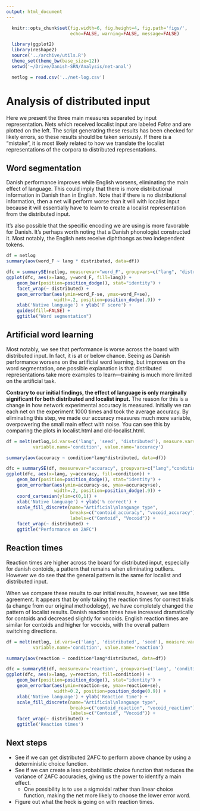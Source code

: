 ```yaml
---
output: html_document
---
```


```r
  knitr::opts_chunk$set(fig.width=6, fig.height=4, fig.path='figs/',
                        echo=FALSE, warning=FALSE, message=FALSE)

  library(ggplot2)
  library(reshape2)
  source('../archive/utils.R')
  theme_set(theme_bw(base_size=12))
  setwd('~/Drive/Danish-SRN/Analysis/net-anal')

  netlog = read.csv('../net-log.csv')

```
# Analysis of distributed input

Here we present the three main measures separated by input representation. Nets which received localist input are labeled *False* and are plotted on the left. The script generating these results has been checked for likely errors, so these results should be taken seriously. If there is a "mistake", it is most likely  related to how we translate the localist representations of the corpora to distributed representations.

## Word segmentation
Danish performance improves while English worsens, eliminating the main effect of language. This could imply that there is more distributional information in Danish than in English. Note that if there is no distributional information, then a net will perform worse than it will with localist input because it will essentially have to learn to create a localist representation from the distributed input.

It's also possible that the specific encoding we are using is more favorable for Danish. It's perhaps worth noting that a Danish phonologist constructed it. Most notably, the English nets receive diphthongs as two independent tokens.

```r

df = netlog
summary(aov(word_F ~ lang * distributed, data=df))

dfc = summarySE(netlog, measurevar="word_F", groupvars=c("lang", "distributed"))
ggplot(dfc, aes(x=lang, y=word_F, fill=lang)) + 
    geom_bar(position=position_dodge(), stat="identity") +
    facet_wrap(~ distributed) +
    geom_errorbar(aes(ymin=word_F-se, ymax=word_F+se),
                  width=.2, position=position_dodge(.9)) +
    xlab('Native language') + ylab('F score') +
    guides(fill=FALSE) +
    ggtitle("Word segmentation")

```


## Artificial word learning
Most notably, we see that performance is worse across the board with distributed input. In fact, it is at or below chance. Seeing as Danish performance worsens on the artificial word learning, but improves on the word segmentation, one possible explanation is that distributed representations take more examples to learn---training is much more limited on the artificial task.

__Contrary to our initial findings, the effect of language is only marginally significant for both distributed and localist input.__ The reason for this is a change in how network experimental accuracy is measured. Initially we ran each net on the experiment 1000 times and took the average accuracy. By eliminating this step, we made our accuracy measures much more variable, overpowering the small main effect with noise. You can see this by comparing the plots in localist.html and old-localist.html.


```r
df = melt(netlog,id.vars=c('lang', 'seed', 'distributed'), measure.vars=c('contoid_accuracy','vocoid_accuracy'),
          variable.name='condition', value.name='accuracy')

summary(aov(accuracy ~ condition*lang*distributed, data=df))

dfc = summarySE(df, measurevar="accuracy", groupvars=c("lang","condition","distributed"))
ggplot(dfc, aes(x=lang, y=accuracy, fill=condition)) + 
    geom_bar(position=position_dodge(), stat="identity") +
    geom_errorbar(aes(ymin=accuracy-se, ymax=accuracy+se),
                  width=.2, position=position_dodge(.9)) +
    coord_cartesian(ylim=c(0,1)) +
    xlab('Native language') + ylab('% correct') +
    scale_fill_discrete(name="Artificial\nlanguage type",
                        breaks=c("contoid_accuracy", "vocoid_accuracy"),
                        labels=c("Contoid", "Vocoid")) +
    facet_wrap(~ distributed) +
    ggtitle("Performance on 2AFC")
```



## Reaction times
Reaction times are higher across the board for distributed input, especially for danish contoids, a pattern that remains when eliminating outliers. However we do see that the general pattern is the same for localist and distributed input.

When we compare these results to our initial results, however, we see little agreement. It appears that by only taking the reaction times for correct trials (a change from our original methodology), we have completely changed the pattern of localist results. Danish reaction times have increased dramatically for contoids and decreased slightly for vocoids. English reaction times are similar for contoids and higher for vocoids, with the overall pattern switching directions.

```r
df = melt(netlog, id.vars=c('lang', 'distributed', 'seed'), measure.vars=c('contoid_reaction', 'vocoid_reaction'),
          variable.name='condition', value.name='reaction')

summary(aov(reaction ~ condition*lang*distributed, data=df))

dfc = summarySE(df, measurevar='reaction', groupvars=c('lang', 'condition', 'distributed'))
ggplot(dfc, aes(x=lang, y=reaction, fill=condition)) + 
    geom_bar(position=position_dodge(), stat="identity") +
    geom_errorbar(aes(ymin=reaction-se, ymax=reaction+se),
                  width=0.2, position=position_dodge(0.9)) +
    xlab('Native language') + ylab('Reaction time') +
    scale_fill_discrete(name="Artificial\nlanguage type",
                        breaks=c("contoid_reaction", "vocoid_reaction"),
                        labels=c("Contoid", "Vocoid")) +
    facet_wrap(~ distributed) +
    ggtitle('Reaction times')
```

## Next steps
  
  - See if we can get distributed 2AFC to perform above chance by using a deterministic choice function.
  - See if we can create a less probabilistic choice function that reduces the variance of 2AFC accuracies, giving us the power to identify a main effect.
    + One possibility is to use a sigmoidal rather than linear choice function, making the net more likely to choose the lower error word.
  - Figure out what the heck is going on with reaction times.
